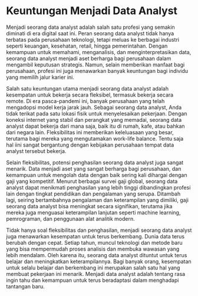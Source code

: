# Keuntungan Menjadi Data Analyst 

Menjadi seorang data analyst adalah salah satu profesi yang semakin diminati di era digital saat ini. Peran seorang data analyst tidak hanya terbatas pada perusahaan teknologi, tetapi meluas ke berbagai industri seperti keuangan, kesehatan, retail, hingga pemerintahan. Dengan kemampuan untuk memahami, menganalisis, dan menginterpretasikan data, seorang data analyst menjadi aset berharga bagi perusahaan dalam mengambil keputusan strategis. Namun, selain memberikan manfaat bagi perusahaan, profesi ini juga menawarkan banyak keuntungan bagi individu yang memilih jalur karier ini.

Salah satu keuntungan utama menjadi seorang data analyst adalah kesempatan untuk bekerja secara fleksibel, termasuk bekerja secara remote. Di era pasca-pandemi ini, banyak perusahaan yang telah mengadopsi model kerja jarak jauh. Sebagai seorang data analyst, Anda tidak terikat pada satu lokasi fisik untuk menyelesaikan pekerjaan. Dengan koneksi internet yang stabil dan perangkat yang memadai, seorang data analyst dapat bekerja dari mana saja, baik itu di rumah, kafe, atau bahkan dari negara lain. Fleksibilitas ini memberikan keleluasaan yang besar, terutama bagi mereka yang mengutamakan work-life balance. Tentu saja hal iini sangat bergantung dengan kebijakan perusahaan tempat data analyst tersebut bekerja.

Selain fleksibilitas, potensi penghasilan seorang data analyst juga sangat menarik. Data menjadi aset yang sangat berharga bagi perusahaan, dan kemampuan untuk mengolah data dengan baik sering kali dihargai dengan gaji yang kompetitif. Menurut berbagai survei gaji global, seorang data analyst dapat menikmati penghasilan yang lebih tinggi dibandingkan profesi lain dengan tingkat pendidikan dan pengalaman yang serupa. Ditambah lagi, seiring bertambahnya pengalaman dan keterampilan yang dimiliki, gaji seorang data analyst bisa meningkat secara signifikan, terutama jika mereka juga menguasai keterampilan lanjutan seperti machine learning, pemrograman, dan penggunaan alat analitik modern.

Tidak hanya soal fleksibilitas dan penghasilan, menjadi seorang data analyst juga menawarkan kesempatan untuk terus berkembang. Dunia data terus berubah dengan cepat. Setiap tahun, muncul teknologi dan metode baru yang bisa mempermudah proses analisis dan membuka wawasan yang lebih mendalam. Oleh karena itu, seorang data analyst dituntut untuk terus belajar dan meningkatkan keterampilannya. Bagi banyak orang, kesempatan untuk selalu belajar dan berkembang ini merupakan salah satu hal yang membuat pekerjaan ini menarik. Menjadi data analyst adalah tentang rasa ingin tahu dan kemampuan untuk terus beradaptasi dalam menghadapi tantangan baru.


